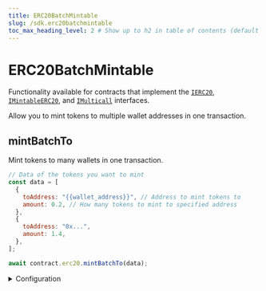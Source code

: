 ```yaml
---
title: ERC20BatchMintable
slug: /sdk.erc20batchmintable
toc_max_heading_level: 2 # Show up to h2 in table of contents (default is up to h3)
---
```


# ERC20BatchMintable

Functionality available for contracts that implement the
[`IERC20`](/contracts/IERC20),
[`IMintableERC20`](/contracts/IMintableERC20),
and [`IMulticall`](/contracts/IMulticall) interfaces.

Allow you to mint tokens to multiple wallet addresses in one transaction.

## mintBatchTo

Mint tokens to many wallets in one transaction.

```javascript
// Data of the tokens you want to mint
const data = [
  {
    toAddress: "{{wallet_address}}", // Address to mint tokens to
    amount: 0.2, // How many tokens to mint to specified address
  },
  {
    toAddress: "0x...",
    amount: 1.4,
  },
];

await contract.erc20.mintBatchTo(data);
```

<details>
  <summary>Configuration</summary>
  <div>

#### args

An array of objects containing the following properties:

- `toAddress` - The address to mint tokens to. `string`.
- `amount` - The number of tokens to mint to the specified address. `string` or `number`.

```javascript
await contract.erc20.mintBatchTo(
  // highlight-start
  [
    {
      toAddress: "{{wallet_address}}", // Address to mint tokens to
      amount: 0.2, // How many tokens to mint to specified address
    },
    {
      toAddress: "0x...", // Another address to mint tokens to
      amount: 1.4, // How many tokens to mint to specified address
    },
  ],
  // highlight-end
);
```

</div>
</details>
